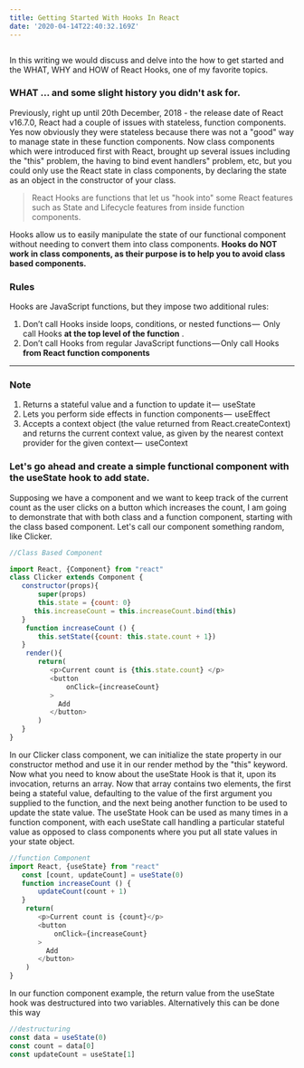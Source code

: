 ```yaml
---
title: Getting Started With Hooks In React
date: '2020-04-14T22:40:32.169Z'
---
```


<Image imageName="react" />

In this writing we would discuss and delve into the how to get started and the WHAT, WHY and HOW of React Hooks, one of my favorite topics.

### WHAT ... and some slight history you didn't ask for.

Previously, right up until 20th December, 2018 - the release date of React v16.7.0,
React had a couple of issues with stateless, function components. Yes now obviously they were stateless because there was not a "good"
way to manage state in these function components. Now class components which were introduced first with React, brought up several issues
including the "this" problem, the having to bind event handlers" problem, etc, but you could only use the React state in class components,
by declaring the state as an object in the constructor of your class.



<Blockquote>
 React Hooks are functions that let us "hook into" some React features
 such as State and Lifecycle features from inside function components.
</Blockquote>



Hooks allow us to easily manipulate the state of our functional component
without needing to convert them into class components. **Hooks do NOT work in class components,
as their purpose is to help you to avoid class based components.**

### Rules

Hooks are JavaScript functions, but they impose two additional rules:

1. Don’t call Hooks inside loops, conditions, or nested functions — 
   Only call Hooks **at the top level of the function**
   .
2. Don’t call Hooks from regular JavaScript functions — Only call Hooks **from React function components**

---

### Note

1. Returns a stateful value and a function to update it —  useState
2. Lets you perform side effects in function components —  useEffect
3. Accepts a context object (the value returned from React.createContext) and returns the current context value,
   as given by the nearest context provider for the given context — 
   useContext

### Let's go ahead and create a simple functional component with the useState hook to add state.

Supposing we have a component and we want to keep track of the current count as the user clicks on a button which increases the count,
I am going to demonstrate that with both class and a function component,
starting with the class based component. Let's call our component something random, like Clicker.

```js
//Class Based Component

import React, {Component} from "react"
class Clicker extends Component {
   constructor(props){
       super(props)
       this.state = {count: 0}
      this.increaseCount = this.increaseCount.bind(this)
   }
    function increaseCount () {
       this.setState({count: this.state.count + 1})
   }
    render(){
       return(
          <p>Current count is {this.state.count} </p>
          <button
              onClick={increaseCount}
          >
            Add
          </button>
       )
   }
}

```

In our Clicker class component, we can initialize the state property in our constructor method and use it in our render method by the "this" keyword.
Now what you need to know about the useState Hook is that it, upon its invocation, returns an array.
Now that array contains two elements, the first being a stateful value, defaulting to the value of the
first argument you supplied to the function, and the next being another function to be used to update the state value.
The useState Hook can be used as many times in a function component, with each useState call handling a
particular stateful value as opposed to class components where you put all state values in your state object.

```js
//function Component
import React, {useState} from "react"
   const [count, updateCount] = useState(0)
   function increaseCount () {
       updateCount(count + 1)
   }
    return(
       <p>Current count is {count}</p>
       <button
           onClick={increaseCount}
       >
         Add
       </button>
    )
}
```

In our function component example, the return value from the useState hook was destructured into two variables.
Alternatively this can be done this way

```js
//destructuring
const data = useState(0)
const count = data[0]
const updateCount = useState[1]
```
